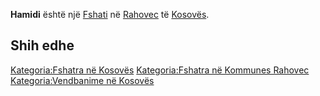 {{Fshat në Kosovës
 | Emri                = Hamidi
 | EmriAlt                = Hamidi,Hamidija,Khamidija,Mali Bivoljak,Хамидија
 | Emri (Rasa dhanore) = 
 | Figura              = 
 | Shteti              = Kosovës
 | Komuna              = Rahovec
 | Kodi postar         = 
 | Sipërfaqja          = 

 | Popullsia           = 

 | Regj. i popullsisë  = 
 | Dend. e popullsisë  = 
 | Faqja zyrtare       = 
 <!--- Koordinatat ----> 
 | Gjerësia            = 42.70611
 | Gjatësia            = 21.02667
 | Lartësia            = 
}}
'''Hamidi''' është një [[Fshati]] në [[Rahovec]] të [[Kosovës]].

<!-- == Gjeografia == -->
<!-- == Historia == -->
<!-- == Demografia == -->
== Shih edhe ==
{{Komuna Rahovec}}
{{Kosovo-Administrata-Cung}}

[[Kategoria:Fshatra në Kosovës]]
[[Kategoria:Fshatra në Kommunes Rahovec]]
[[Kategoria:Vendbanime në Kosovës]]